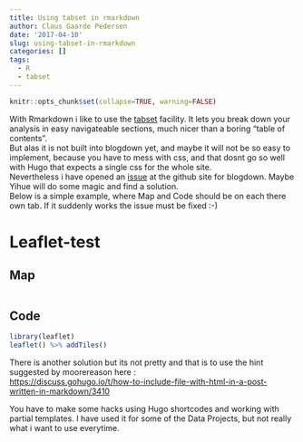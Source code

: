 ```yaml
---
title: Using tabset in rmarkdown
author: Claus Gaarde Pedersen
date: '2017-04-10'
slug: using-tabset-in-rmarkdown
categories: []
tags:
  - R
  - tabset
---
```


```r
knitr::opts_chunk$set(collapse=TRUE, warning=FALSE)
```

With Rmarkdown i like to use the [tabset](http://rmarkdown.rstudio.com/html_document_format.html#tabbed_sections) facility. It lets you break down your analysis in easy navigateable sections, much nicer than a boring "table of contents".  
But alas it is not built into blogdown yet, and maybe it will not be so easy to implement, because you have to mess with css, and that dosnt go so well with Hugo that expects a single css for the whole site.  
Nevertheless i have opened an [issue](https://github.com/rstudio/blogdown/issues/69) at the github site for blogdown. Maybe Yihue will do some magic and find a solution.  
Below is a simple example, where Map and Code should be on each there own tab. If it suddenly works the issue must be fixed :-)    

# Leaflet-test {.tabset}

## Map

```r

```

## Code

```r
library(leaflet)
leaflet() %>% addTiles()
```

There is another solution but its not pretty and that is to use the hint suggested by moorereason here :  
<https://discuss.gohugo.io/t/how-to-include-file-with-html-in-a-post-written-in-markdown/3410>

You have to make some hacks using Hugo shortcodes and working with partial templates. I have used it for some of the Data Projects, but not really what i want to use everytime.  